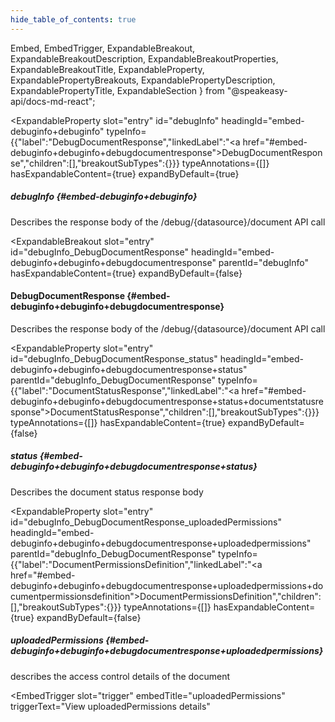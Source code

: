 ```yaml
---
hide_table_of_contents: true
---
```

  Embed,
  EmbedTrigger,
  ExpandableBreakout,
  ExpandableBreakoutDescription,
  ExpandableBreakoutProperties,
  ExpandableBreakoutTitle,
  ExpandableProperty,
  ExpandablePropertyBreakouts,
  ExpandablePropertyDescription,
  ExpandablePropertyTitle,
  ExpandableSection
} from "@speakeasy-api/docs-md-react";

<ExpandableSection>

<ExpandableProperty
  slot="entry"
  id="debugInfo"
  headingId="embed-debuginfo+debuginfo"
  typeInfo={{"label":"DebugDocumentResponse","linkedLabel":"<a href=\"#embed-debuginfo+debuginfo+debugdocumentresponse\">DebugDocumentResponse</a>","children":[],"breakoutSubTypes":{}}}
  typeAnnotations={[]}
  hasExpandableContent={true}
  expandByDefault={true}
>

<ExpandablePropertyTitle slot="title">

##### debugInfo \{#embed-debuginfo+debuginfo\}

</ExpandablePropertyTitle>

<ExpandablePropertyDescription slot="description">

Describes the response body of the /debug/\{datasource\}/document API call

</ExpandablePropertyDescription>

<ExpandablePropertyBreakouts slot="breakouts">

<ExpandableBreakout
  slot="entry"
  id="debugInfo_DebugDocumentResponse"
  headingId="embed-debuginfo+debuginfo+debugdocumentresponse"
  parentId="debugInfo"
  hasExpandableContent={true}
  expandByDefault={false}
>

<ExpandableBreakoutTitle slot="title">

#### DebugDocumentResponse \{#embed-debuginfo+debuginfo+debugdocumentresponse\}

</ExpandableBreakoutTitle>

<ExpandableBreakoutDescription slot="description">

Describes the response body of the /debug/\{datasource\}/document API call

</ExpandableBreakoutDescription>

<ExpandableBreakoutProperties slot="properties">

<ExpandableProperty
  slot="entry"
  id="debugInfo_DebugDocumentResponse_status"
  headingId="embed-debuginfo+debuginfo+debugdocumentresponse+status"
  parentId="debugInfo_DebugDocumentResponse"
  typeInfo={{"label":"DocumentStatusResponse","linkedLabel":"<a href=\"#embed-debuginfo+debuginfo+debugdocumentresponse+status+documentstatusresponse\">DocumentStatusResponse</a>","children":[],"breakoutSubTypes":{}}}
  typeAnnotations={[]}
  hasExpandableContent={true}
  expandByDefault={false}
>

<ExpandablePropertyTitle slot="title">

##### status \{#embed-debuginfo+debuginfo+debugdocumentresponse+status\}

</ExpandablePropertyTitle>

<ExpandablePropertyDescription slot="description">

Describes the document status response body

</ExpandablePropertyDescription>

<ExpandablePropertyBreakouts slot="breakouts">

<Embed slot="embed">

<EmbedTrigger slot="trigger" embedTitle="status" triggerText="View status details">

<Embedstatus />

</EmbedTrigger>

</Embed>

</ExpandablePropertyBreakouts>

</ExpandableProperty>

<ExpandableProperty
  slot="entry"
  id="debugInfo_DebugDocumentResponse_uploadedPermissions"
  headingId="embed-debuginfo+debuginfo+debugdocumentresponse+uploadedpermissions"
  parentId="debugInfo_DebugDocumentResponse"
  typeInfo={{"label":"DocumentPermissionsDefinition","linkedLabel":"<a href=\"#embed-debuginfo+debuginfo+debugdocumentresponse+uploadedpermissions+documentpermissionsdefinition\">DocumentPermissionsDefinition</a>","children":[],"breakoutSubTypes":{}}}
  typeAnnotations={[]}
  hasExpandableContent={true}
  expandByDefault={false}
>

<ExpandablePropertyTitle slot="title">

##### uploadedPermissions \{#embed-debuginfo+debuginfo+debugdocumentresponse+uploadedpermissions\}

</ExpandablePropertyTitle>

<ExpandablePropertyDescription slot="description">

describes the access control details of the document

</ExpandablePropertyDescription>

<ExpandablePropertyBreakouts slot="breakouts">

<Embed slot="embed">

<EmbedTrigger
  slot="trigger"
  embedTitle="uploadedPermissions"
  triggerText="View uploadedPermissions details"
>

<Embeduploadedpermissions />

</EmbedTrigger>

</Embed>

</ExpandablePropertyBreakouts>

</ExpandableProperty>

</ExpandableBreakoutProperties>

</ExpandableBreakout>

</ExpandablePropertyBreakouts>

</ExpandableProperty>

</ExpandableSection>